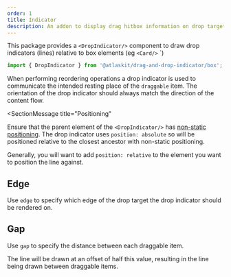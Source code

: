 ```yaml
---
order: 1
title: Indicator
description: An addon to display drag hitbox information on drop targets.
---
```



This package provides a `<DropIndicator/>` component to draw drop indicators (lines) relative to box elements (eg `<Card/>`
`)

```ts
import { DropIndicator } from '@atlaskit/drag-and-drop-indicator/box';
```

When performing reordering operations a drop indicator is used to communicate the intended resting place of the `draggable` item. The orientation of the drop indicator should always match the direction of the content flow.

<SectionMessage
  title="Positioning"
>


Ensure that the parent element of the `<DropIndicator/>` has [non-static positioning](https://developer.mozilla.org/en-US/docs/Web/CSS/position). The drop indicator uses `position: absolute` so will be positioned relative
to the closest ancestor with non-static positioning.

Generally, you will want to add `position: relative` to the element you want to position the line against.

</SectionMessage>


## Edge

Use `edge` to specify which edge of the drop target the drop indicator should be rendered on.

<Example Component={ClosestEdgeExample} />

## Gap

Use `gap` to specify the distance between each draggable item.

The line will be drawn at an offset of half this value, resulting in the line being drawn between draggable items.

<Example Component={GapExample} />
